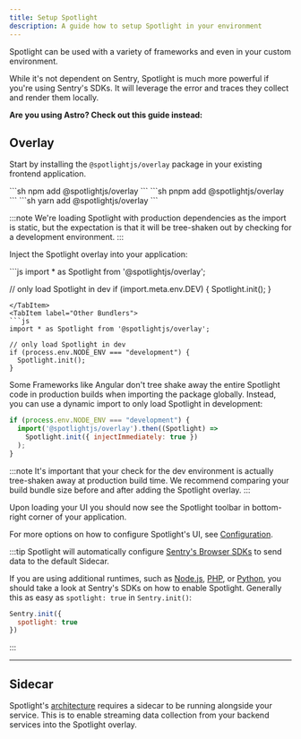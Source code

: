 ```yaml
---
title: Setup Spotlight
description: A guide how to setup Spotlight in your environment
---
```


Spotlight can be used with a variety of frameworks and even in your custom environment. 

While it's not dependent on Sentry, Spotlight is much more powerful if you're using Sentry's SDKs. It will leverage the error and traces they collect and render them locally.

**Are you using Astro? Check out this guide instead:**

<LinkCard title="Spotlight for Astro" description="Astro specific instructions for setting up Spotlight." href="/setup/astro/" />

## Overlay

Start by installing the `@spotlightjs/overlay` package in your existing frontend application.


<Tabs>
  <TabItem label="npm">
  ```sh 
  npm add @spotlightjs/overlay 
  ```
  </TabItem>
  <TabItem label="pnpm">
  ```sh 
  pnpm add @spotlightjs/overlay
  ```
  </TabItem>
  <TabItem label="yarn">
  ```sh 
  yarn add @spotlightjs/overlay
  ```
  </TabItem>
</Tabs>

:::note
We're loading Spotlight with production dependencies as the import is static, but the expectation is that it will be tree-shaken out by checking for a development environment.
:::

Inject the Spotlight overlay into your application:

<Tabs>
  <TabItem label="Vite">
  ```js
  import * as Spotlight from '@spotlightjs/overlay';

  // only load Spotlight in dev
  if (import.meta.env.DEV) {
    Spotlight.init();
  }
  ```
  </TabItem>
  <TabItem label="Other Bundlers">
  ```js
  import * as Spotlight from '@spotlightjs/overlay';

  // only load Spotlight in dev
  if (process.env.NODE_ENV === "development") {
    Spotlight.init();
  }
  ```
  </TabItem>
  <TabItem label="Dynamic Import">

  Some Frameworks like Angular don't tree shake away the entire Spotlight code in production builds when importing the package globally.
  Instead, you can use a dynamic import to only load Spotlight in development:

  ```js
  if (process.env.NODE_ENV === "development") {
    import('@spotlightjs/overlay').then((Spotlight) =>
      Spotlight.init({ injectImmediately: true })
    );
  }
  ```

  </TabItem>

</Tabs>

:::note
It's important that your check for the dev environment is actually tree-shaken away at production build time.
We recommend comparing your build bundle size before and after adding the Spotlight overlay.
:::

Upon loading your UI you should now see the Spotlight toolbar in bottom-right corner of your application.

For more options on how to configure Spotlight's UI, see [Configuration](/reference/configuration/).

:::tip
Spotlight will automatically configure [Sentry's Browser SDKs](https://docs.sentry.io/platforms/javascript/) to send data to the default Sidecar.

If you are using additional runtimes, such as [Node.js](https://docs.sentry.io/platforms/node/), [PHP](https://docs.sentry.io/platforms/php/), or [Python](https://docs.sentry.io/platforms/python/), you should take a look at Sentry's SDKs on how to enable Spotlight. Generally this as easy as `spotlight: true` in `Sentry.init()`:


```js
Sentry.init({
  spotlight: true
})
```

:::

<LinkCard title="Setup Spotlight with Sentry" description="Instructions for Node, Python, PHP & Ruby" href="/setup/sentry/" />

---

## Sidecar

Spotlight's [architecture](/architecture/) requires a sidecar to be running alongside your service. This is to enable streaming data collection from your backend services into the Spotlight overlay.


<CardGrid>
  <LinkCard title="Sidecar" href="/sidecar/" />
  <LinkCard title="Node.js (No Framework)" href="/sidecar/npx/" />
</CardGrid>

<CardGrid>
  <LinkCard title="Vite" href="/sidecar/vite/" />
  <LinkCard title="Webpack" href="/sidecar/webpack/" />
</CardGrid>

